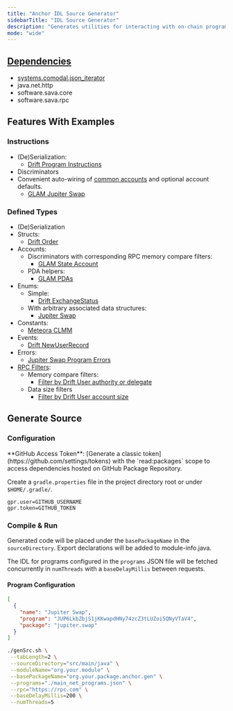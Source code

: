 ```yaml
---
title: "Anchor IDL Source Generator"
sidebarTitle: "IDL Source Generator"
description: "Generates utilities for interacting with on-chain programs and accounts."
mode: "wide"
---
```


<Card title="GitHub Repository" icon="github" horizontal={true} href="https://github.com/sava-software/anchor-src-gen" />

## [Dependencies](https://github.com/sava-software/anchor-src-gen/blob/main/src/main/java/module-info.java)
  - [systems.comodal.json_iterator](https://github.com/comodal/json-iterator?tab=readme-ov-file#json-iterator)
  - java.net.http
  - software.sava.core
  - software.sava.rpc

## Features With Examples

### Instructions

- (De)Serialization:
    - [Drift Program Instructions](https://github.com/sava-software/anchor-programs/blob/main/programs/src/main/java/software/sava/anchor/programs/drift/anchor/DriftProgram.java)
- Discriminators
- Convenient auto-wiring
  of [common accounts](https://github.com/sava-software/sava/blob/main/core/src/main/java/software/sava/core/accounts/SolanaAccounts.java) and optional account defaults.
    - [GLAM Jupiter Swap](https://github.com/sava-software/anchor-programs/blob/63d7d1c734ec9d1c58949c6c1fb51fd5ee4281c4/programs/src/main/java/software/sava/anchor/programs/glam/anchor/GlamProgram.java#L1182)

### Defined Types

- (De)Serialization
- Structs:
    - [Drift Order](https://github.com/sava-software/anchor-programs/blob/main/programs/src/main/java/software/sava/anchor/programs/drift/anchor/types/Order.java)
- Accounts:
    * Discriminators with corresponding RPC memory compare filters:
        * [GLAM State Account](https://github.com/sava-software/anchor-programs/blob/63d7d1c734ec9d1c58949c6c1fb51fd5ee4281c4/programs/src/main/java/software/sava/anchor/programs/glam/anchor/types/StateAccount.java#L37)
    * PDA helpers:
        * [GLAM PDAs](https://github.com/sava-software/anchor-programs/blob/main/programs/src/main/java/software/sava/anchor/programs/glam/anchor/GlamPDAs.java)
- Enums:
    * Simple:
        * [Drift ExchangeStatus](https://github.com/sava-software/anchor-programs/blob/main/programs/src/main/java/software/sava/anchor/programs/drift/anchor/types/ExchangeStatus.java)
    * With arbitrary associated data structures:
        * [Jupiter Swap](https://github.com/sava-software/anchor-programs/blob/main/programs/src/main/java/software/sava/anchor/programs/jupiter/swap/anchor/types/Swap.java)
- Constants:
    * [Meteora CLMM](https://github.com/sava-software/anchor-programs/blob/main/programs/src/main/java/software/sava/anchor/programs/meteora/dlmm/anchor/LbClmmConstants.java)
- Events:
    * [Drift NewUserRecord](https://github.com/sava-software/anchor-programs/blob/main/programs/src/main/java/software/sava/anchor/programs/drift/anchor/types/NewUserRecord.java)
- Errors:
    * [Jupiter Swap Program Errors](https://github.com/sava-software/anchor-programs/blob/main/programs/src/main/java/software/sava/anchor/programs/jupiter/swap/anchor/JupiterError.java)
- [RPC Filters](https://solana.com/docs/rpc#filter-criteria):
    - Memory compare filters:
        - [Filter by Drift User authority or delegate](https://github.com/sava-software/anchor-programs/blob/63d7d1c734ec9d1c58949c6c1fb51fd5ee4281c4/programs/src/main/java/software/sava/anchor/programs/drift/anchor/types/User.java#L124)
    - Data size filters
        * [Filter by Drift User account size](https://github.com/sava-software/anchor-programs/blob/63d7d1c734ec9d1c58949c6c1fb51fd5ee4281c4/programs/src/main/java/software/sava/anchor/programs/drift/anchor/types/User.java#L90)

## Generate Source

### Configuration

<Info>
  **GitHub Access Token**: [Generate a classic token](https://github.com/settings/tokens) with the `read:packages` scope to access
  dependencies hosted on GitHub Package Repository.
</Info>

Create a `gradle.properties` file in the project directory root or under `$HOME/.gradle/`.

```properties
gpr.user=GITHUB_USERNAME
gpr.token=GITHUB_TOKEN
```

### Compile & Run

Generated code will be placed under the `basePackageName` in the `sourceDirectory`.
Export declarations will be added to module-info.java.

The IDL for programs configured in the `programs` JSON file will be fetched concurrently in `numThreads` with a `baseDelayMillis` between requests.

#### Program Configuration

```json
[
  {
    "name": "Jupiter Swap",
    "program": "JUP6LkbZbjS1jKKwapdHNy74zcZ3tLUZoi5QNyVTaV4",
    "package": "jupiter.swap"
  }
]
```

```bash
./genSrc.sh \
 --tabLength=2 \
 --sourceDirectory="src/main/java" \
 --moduleName="org.your.module" \
 --basePackageName="org.your.package.anchor.gen" \
 --programs="./main_net_programs.json" \
 --rpc="https://rpc.com" \
 --baseDelayMillis=200 \
 --numThreads=5
```
